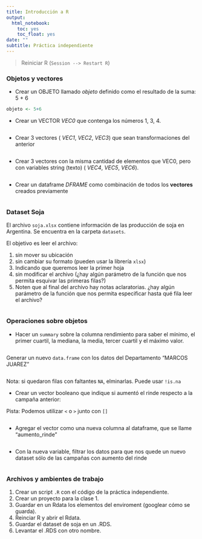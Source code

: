 ```yaml
---
title: Introducción a R
output:
  html_notebook:
    toc: yes
    toc_float: yes
date: ""
subtitle: Práctica independiente
---
```


> Reiniciar R (`Session --> Restart R`)

### Objetos y vectores

- Crear un OBJETO llamado _objeto_ definido como el resultado de la suma: 5 + 6

```r
objeto <- 5+6
```

- Crear un VECTOR _VEC0_ que contenga los números 1, 3, 4.

```r

```

- Crear 3 vectores ( _VEC1_, _VEC2_, _VEC3_) que sean transformaciones del anterior

```r

```

- Crear 3 vectores con la misma cantidad de elementos que VEC0, pero con variables string (texto) ( _VEC4_, _VEC5_, 
_VEC6_).

```r

```

- Crear un dataframe _DFRAME_ como combinación de todos los __vectores__ creados previamente

```r

```

### Dataset Soja

El archivo `soja.xlsx` contiene información de las producción de soja en Argentina. Se encuentra en la carpeta `datasets`.

El objetivo es leer el archivo:

1. sin mover su ubicación
2. sin cambiar su formato (pueden usar la librería `xlsx`)
3. Indicando que queremos leer la primer hoja
4. sin modificar el archivo (¿hay algún parámetro de la función que nos permita esquivar las primeras filas?)
5. Noten que al final del archivo hay notas aclaratorias. ¿hay algún parámetro de la función que nos permita especificar hasta qué fila leer el archivo?

```r

```

### Operaciones sobre objetos

- Hacer un `summary` sobre la columna rendimiento para saber el mínimo, el primer cuartil, la mediana, la media, tercer cuartil y el máximo valor.

```r

```

Generar un nuevo `data.frame` con los datos del Departamento "MARCOS JUAREZ"

```r

```

Nota: si quedaron filas con faltantes `NA`, elminarlas. Puede usar `!is.na`



- Crear un vector booleano que indique si aumentó el rinde respecto a la campaña anterior:


Pista: Podemos utilizar `<` o `>` junto con `[]`

```r

```

- Agregar el vector como una nueva columna al dataframe, que se llame "aumento_rinde"

```r

```

- Con la nueva variable, filtrar los datos para que nos quede un nuevo dataset sólo de las campañas con aumento del rinde

```r

```

### Archivos y ambientes de trabajo

1. Crear un script `.R` con el código de la práctica independiente.
2. Crear un proyecto para la clase 1.
3. Guardar en un Rdata los elementos del enviroment (googlear cómo se guarda).
4. Reinciar R y abrir el Rdata.
5. Guardar el dataset de soja en un .RDS.
6. Levantar el .RDS con otro nombre.

